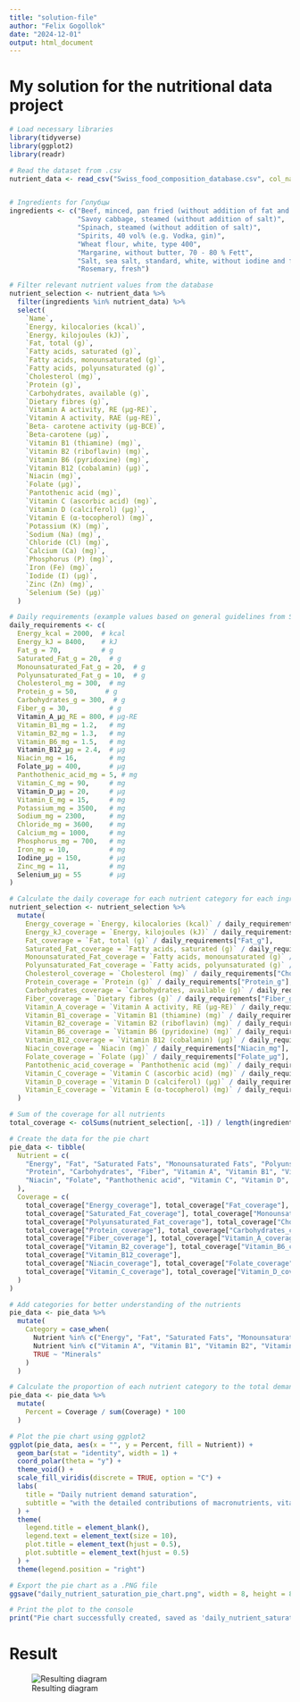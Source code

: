 ```yaml
---
title: "solution-file"
author: "Felix Gogollok"
date: "2024-12-01"
output: html_document
---
```


# My solution for the nutritional data project

````r

# Load necessary libraries
library(tidyverse)
library(ggplot2)
library(readr)

# Read the dataset from .csv
nutrient_data <- read_csv("Swiss_food_composition_database.csv", col_names = TRUE)


# Ingredients for Голубцы
ingredients <- c("Beef, minced, pan fried (without addition of fat and salt)", 
                 "Savoy cabbage, steamed (without addition of salt)", 
                 "Spinach, steamed (without addition of salt)", 
                 "Spirits, 40 vol% (e.g. Vodka, gin)", 
                 "Wheat flour, white, type 400", 
                 "Margarine, without butter, 70 - 80 % Fett", 
                 "Salt, sea salt, standard, white, without iodine and fluoride added", 
                 "Rosemary, fresh")

# Filter relevant nutrient values from the database
nutrient_selection <- nutrient_data %>%
  filter(ingredients %in% nutrient_data) %>%
  select(
    `Name`, 
    `Energy, kilocalories (kcal)`, 
    `Energy, kilojoules (kJ)`,
    `Fat, total (g)`, 
    `Fatty acids, saturated (g)`, 
    `Fatty acids, monounsaturated (g)`, 
    `Fatty acids, polyunsaturated (g)`, 
    `Cholesterol (mg)`,
    `Protein (g)`, 
    `Carbohydrates, available (g)`, 
    `Dietary fibres (g)`,
    `Vitamin A activity, RE (µg-RE)`,
    `Vitamin A activity, RAE (µg-RE)`, 
    `Beta- carotene activity (µg-BCE)`, 
    `Beta-carotene (µg)`,
    `Vitamin B1 (thiamine) (mg)`, 
    `Vitamin B2 (riboflavin) (mg)`, 
    `Vitamin B6 (pyridoxine) (mg)`, 
    `Vitamin B12 (cobalamin) (µg)`,
    `Niacin (mg)`, 
    `Folate (µg)`, 
    `Pantothenic acid (mg)`, 
    `Vitamin C (ascorbic acid) (mg)`, 
    `Vitamin D (calciferol) (µg)`,
    `Vitamin E (α-tocopherol) (mg)`, 
    `Potassium (K) (mg)`, 
    `Sodium (Na) (mg)`, 
    `Chloride (Cl) (mg)`, 
    `Calcium (Ca) (mg)`, 
    `Phosphorus (P) (mg)`, 
    `Iron (Fe) (mg)`, 
    `Iodide (I) (µg)`, 
    `Zinc (Zn) (mg)`, 
    `Selenium (Se) (µg)`
  )

# Daily requirements (example values based on general guidelines from Switzerland)
daily_requirements <- c(
  Energy_kcal = 2000,  # kcal
  Energy_kJ = 8400,    # kJ
  Fat_g = 70,          # g
  Saturated_Fat_g = 20,  # g
  Monounsaturated_Fat_g = 20,  # g
  Polyunsaturated_Fat_g = 10,  # g
  Cholesterol_mg = 300,  # mg
  Protein_g = 50,       # g
  Carbohydrates_g = 300,  # g
  Fiber_g = 30,          # g
  Vitamin_A_µg_RE = 800, # µg-RE
  Vitamin_B1_mg = 1.2,   # mg
  Vitamin_B2_mg = 1.3,   # mg
  Vitamin_B6_mg = 1.5,   # mg
  Vitamin_B12_µg = 2.4,  # µg
  Niacin_mg = 16,        # mg
  Folate_µg = 400,       # µg
  Panthothenic_acid_mg = 5, # mg
  Vitamin_C_mg = 90,     # mg
  Vitamin_D_µg = 20,     # µg
  Vitamin_E_mg = 15,     # mg
  Potassium_mg = 3500,   # mg
  Sodium_mg = 2300,      # mg
  Chloride_mg = 3600,    # mg
  Calcium_mg = 1000,     # mg
  Phosphorus_mg = 700,   # mg
  Iron_mg = 10,          # mg
  Iodine_µg = 150,       # µg
  Zinc_mg = 11,          # mg
  Selenium_µg = 55       # µg
)

# Calculate the daily coverage for each nutrient category for each ingredient
nutrient_selection <- nutrient_selection %>%
  mutate(
    Energy_coverage = `Energy, kilocalories (kcal)` / daily_requirements["Energy_kcal"],
    Energy_kJ_coverage = `Energy, kilojoules (kJ)` / daily_requirements["Energy_kJ"],
    Fat_coverage = `Fat, total (g)` / daily_requirements["Fat_g"],
    Saturated_Fat_coverage = `Fatty acids, saturated (g)` / daily_requirements["Saturated_Fat_g"],
    Monounsaturated_Fat_coverage = `Fatty acids, monounsaturated (g)` / daily_requirements["Monounsaturated_Fat_g"],
    Polyunsaturated_Fat_coverage = `Fatty acids, polyunsaturated (g)` / daily_requirements["Polyunsaturated_Fat_g"],
    Cholesterol_coverage = `Cholesterol (mg)` / daily_requirements["Cholesterol_mg"],
    Protein_coverage = `Protein (g)` / daily_requirements["Protein_g"],
    Carbohydrates_coverage = `Carbohydrates, available (g)` / daily_requirements["Carbohydrates_g"],
    Fiber_coverage = `Dietary fibres (g)` / daily_requirements["Fiber_g"],
    Vitamin_A_coverage = `Vitamin A activity, RE (µg-RE)` / daily_requirements["Vitamin_A_µg_RE"],
    Vitamin_B1_coverage = `Vitamin B1 (thiamine) (mg)` / daily_requirements["Vitamin_B1_mg"],
    Vitamin_B2_coverage = `Vitamin B2 (riboflavin) (mg)` / daily_requirements["Vitamin_B2_mg"],
    Vitamin_B6_coverage = `Vitamin B6 (pyridoxine) (mg)` / daily_requirements["Vitamin_B6_mg"],
    Vitamin_B12_coverage = `Vitamin B12 (cobalamin) (µg)` / daily_requirements["Vitamin_B12_µg"],
    Niacin_coverage = `Niacin (mg)` / daily_requirements["Niacin_mg"],
    Folate_coverage = `Folate (µg)` / daily_requirements["Folate_µg"],
    Pantothenic_acid_coverage = `Panthothenic acid (mg)` / daily_requirements["Pantothenic_acid_mg"],
    Vitamin_C_coverage = `Vitamin C (ascorbic acid) (mg)` / daily_requirements["Vitamin_C_mg"],
    Vitamin_D_coverage = `Vitamin D (calciferol) (µg)` / daily_requirements["Vitamin_D_µg"],
    Vitamin_E_coverage = `Vitamin E (α-tocopherol) (mg)` / daily_requirements["Vitamin_E_mg"]
  )

# Sum of the coverage for all nutrients
total_coverage <- colSums(nutrient_selection[, -1]) / length(ingredients)

# Create the data for the pie chart
pie_data <- tibble(
  Nutrient = c(
    "Energy", "Fat", "Saturated Fats", "Monounsaturated Fats", "Polyunsaturated Fats", "Cholesterol",
    "Protein", "Carbohydrates", "Fiber", "Vitamin A", "Vitamin B1", "Vitamin B2", "Vitamin B6", "Vitamin B12",
    "Niacin", "Folate", "Panthothenic acid", "Vitamin C", "Vitamin D", "Vitamin E"
  ),
  Coverage = c(
    total_coverage["Energy_coverage"], total_coverage["Fat_coverage"],
    total_coverage["Saturated_Fat_coverage"], total_coverage["Monounsaturated_Fat_coverage"],
    total_coverage["Polyunsaturated_Fat_coverage"], total_coverage["Cholesterol_coverage"],
    total_coverage["Protein_coverage"], total_coverage["Carbohydrates_coverage"],
    total_coverage["Fiber_coverage"], total_coverage["Vitamin_A_coverage"], total_coverage["Vitamin_B1_coverage"],
    total_coverage["Vitamin_B2_coverage"], total_coverage["Vitamin_B6_coverage"], 
    total_coverage["Vitamin_B12_coverage"], 
    total_coverage["Niacin_coverage"], total_coverage["Folate_coverage"], total_coverage["Pantothenic_acid_coverage"],
    total_coverage["Vitamin_C_coverage"], total_coverage["Vitamin_D_coverage"], total_coverage["Vitamin_E_coverage"]
  )
)

# Add categories for better understanding of the nutrients
pie_data <- pie_data %>%
  mutate(
    Category = case_when(
      Nutrient %in% c("Energy", "Fat", "Saturated Fats", "Monounsaturated Fats", "Polyunsaturated Fats", "Cholesterol", "Protein", "Carbohydrates", "Fiber") ~ "Macronutrients",
      Nutrient %in% c("Vitamin A", "Vitamin B1", "Vitamin B2", "Vitamin B6", "Vitamin B12", "Niacin", "Folate", "Panthothenic acid", "Vitamin C", "Vitamin D", "Vitamin E") ~ "Vitamins",
      TRUE ~ "Minerals"
    )
  )

# Calculate the proportion of each nutrient category to the total demand (summed up coverage)
pie_data <- pie_data %>%
  mutate(
    Percent = Coverage / sum(Coverage) * 100
  )

# Plot the pie chart using ggplot2
ggplot(pie_data, aes(x = "", y = Percent, fill = Nutrient)) +
  geom_bar(stat = "identity", width = 1) +
  coord_polar(theta = "y") +
  theme_void() +
  scale_fill_viridis(discrete = TRUE, option = "C") +
  labs(
    title = "Daily nutrient demand saturation",
    subtitle = "with the detailed contributions of macronutrients, vitamins and minerals to the daily nutrient demand of an average human of Swiss state affiliation"
  ) +
  theme(
    legend.title = element_blank(),
    legend.text = element_text(size = 10),
    plot.title = element_text(hjust = 0.5),
    plot.subtitle = element_text(hjust = 0.5)
  ) +
  theme(legend.position = "right")

# Export the pie chart as a .PNG file
ggsave("daily_nutrient_saturation_pie_chart.png", width = 8, height = 8, dpi = 300)

# Print the plot to the console
print("Pie chart successfully created, saved as 'daily_nutrient_saturation_pie_chart.png and embedded into the markdown file.")


````

# Result

![Resulting diagram](daily_nutrient_saturation_pie_chart.png)